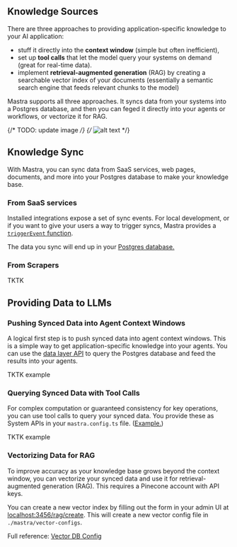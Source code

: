 ## Knowledge Sources

There are three approaches to providing application-specific knowledge to your AI application:

- stuff it directly into the **context window** (simple but often inefficient),
- set up **tool calls** that let the model query your systems on demand (great for real-time data).
- implement **retrieval-augmented generation** (RAG) by creating a searchable vector index of your documents (essentially a semantic search engine that feeds relevant chunks to the model)

Mastra supports all three approaches. It syncs data from your systems into a Postgres database, and then you can feged it directly into your agents or workflows, or vectorize it for RAG.

{/* TODO: update image */}
{/* ![alt text](../../public/image.png) */}

## Knowledge Sync

With Mastra, you can sync data from SaaS services, web pages, documents, and more into your Postgres database to make your knowledge base.

### From SaaS services

Installed integrations expose a set of sync events. For local development, or if you want to give your users a way to trigger syncs, Mastra provides a [`triggerEvent` function](https://github.com/mastra-ai/mastra/blob/c558bb6564ae9b8ae176bdcb9e63f4a7121a9bbb/examples/agent-chatbot/lib/mastra/system-apis.ts#L125).

The data you sync will end up in your [Postgres database.](../reference/db-storage.md)

### From Scrapers

TKTK

## Providing Data to LLMs

### Pushing Synced Data into Agent Context Windows

A logical first step is to push synced data into agent context windows. This is a simple way to get application-specific knowledge into your agents. You can use the [data layer API](../reference/data-layer.md) to query the Postgres database and feed the results into your agents.

TKTK example

### Querying Synced Data with Tool Calls

For complex computation or guaranteed consistency for key operations, you can use tool calls to query your synced data. You provide these as System APIs in your `mastra.config.ts` file. ([Example.](https://github.com/mastra-ai/mastra/blob/c558bb6564ae9b8ae176bdcb9e63f4a7121a9bbb/examples/twitter-client/src/lib/actions.ts#L8))

TKTK example

### Vectorizing Data for RAG

To improve accuracy as your knowledge base grows beyond the context window, you can vectorize your synced data and use it for retrieval-augmented generation (RAG). This requires a Pinecone account with API keys.

You can create a new vector index by filling out the form in your admin UI at [localhost:3456/rag/create](http://localhost:3456/rag/create). This will create a new vector config file in `./mastra/vector-configs`.

Full reference: [Vector DB Config](../reference/vector-db-config.mdx)